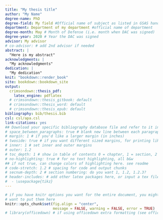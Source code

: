 ```yaml
---
title: "My thesis title"
author: "My Name"
degree-name: PhD
degree-field: My field #Official name of subject as listed in GSAS handbook
department: Department of my department #official name of department
degree-month: May # Month of Defense (i.e. month when DAC was signed)
degree-year: 2020 # Year the DAC was signed
advisor: My advisor
# co-advisor: # add 2nd advisor if needed
abstract: |
  "Here is my abstract"
acknowledgments: |
  "My acknowledgments"
dedication: |
  "My dedication"
knit: "bookdown::render_book"
site: bookdown::bookdown_site
output: 
  crimsondown::thesis_pdf:
    latex_engine: pdflatex
  # crimsondown::thesis_gitbook: default
  # crimsondown::thesis_word: default
  # crimsondown::thesis_epub: default
bibliography: bib/thesis.bib
csl: csl/apa.csl
link-citations: yes
## Download your specific bibliography database file and refer to it in the line above.
# space_between_paragraphs: true # blank new line between each paragraph?
# margin: 1 # if you'd like a larger margin (in inches)
# twoside: true # if you want different sized margins, for printing like a book
# inner: 1 # set inner and outer margins
# outer: 1.2 
# toc_depth: 1 # show in table of contents 0 = chapter, 1 = section, 2 = subsection
# no-highlighting: true # for no text highlighting, all b&w
## if not true, can change colors of highlighting here. see readme
# code-stretch: 1.2 # spacing for code and output chunks
# secnum-depth: 2 # section numbering: do you want 1, 1.2, 1.2.3?
# header-includes: # add other latex packages here, or input a tex file
#  - \usepackage{tikz}
---
```

<!--
Above isthe YAML (YAML Ain't Markup Language) header that includes a lot of metadata used to produce the document.  Be careful with spacing in this header!

If you'd like to include a comment that won't be produced in your resulting file enclose it in a block like this.

If you receive a duplicate label error after knitting, make sure to delete the index.Rmd file and then knit again.
-->
```r
# if you have knitr options you want for the entire document, you might
# want to put them here
knitr::opts_chunk$set(fig.align = "center",
                      message = FALSE, warning = FALSE, error = TRUE)
# library(officedown) # if using officedown extra formatting (see officedown documentation)
```

<!---BLOCK_POUR_DOCX{file: 'head.docx'}--->


